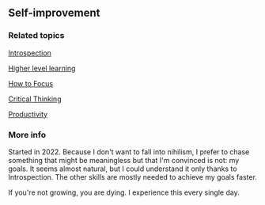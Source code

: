 ## Self-improvement
### Related topics
[Introspection](process.env.NEXT_PUBLIC_NOTES_WEBSITE_URL/PublicNotes/Introspection)

[Higher level learning](process.env.NEXT_PUBLIC_NOTES_WEBSITE_URL/PublicNotes/Higher-level-learning)

[How to Focus](process.env.NEXT_PUBLIC_NOTES_WEBSITE_URL/PublicNotes/HT-focus)

[Critical Thinking](process.env.NEXT_PUBLIC_NOTES_WEBSITE_URL/PublicNotes/Critical-thinking)

[Productivity](process.env.NEXT_PUBLIC_NOTES_WEBSITE_URL/PublicNotes/Productivity)


### More info

Started in 2022.
Because I don't want to fall into nihilism, I prefer to chase something that might be meaningless but that I'm convinced is not: my goals. It seems almost natural, but I could understand it only thanks to Introspection. The other skills are mostly needed to achieve my goals faster.

If you're not growing, you are dying. I experience this every single day. 